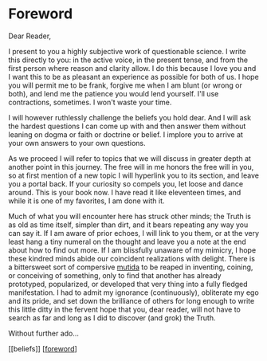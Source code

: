 # Foreword

Dear Reader,

I present to you a highly subjective work of questionable science. I write this directly to you: in the active voice, in the present tense, and from the first person where reason and clarity allow. I do this because I love you and I want this to be as pleasant an experience as possible for both of us. I hope you will permit me to be frank, forgive me when I am blunt (or wrong or both), and lend me the patience you would lend yourself. I'll use contractions, sometimes. I won't waste your time.

I will however ruthlessly challenge the beliefs you hold dear. And I will ask the hardest questions I can come up with and then answer them without leaning on dogma or faith or doctrine or belief. I implore you to arrive at your own answers to your own questions.

As we proceed I will refer to topics that we will discuss in greater depth at another point in this journey. The free will in me honors the free will in you, so at first mention of a new topic I will hyperlink you to its section, and leave you a portal back. If your curiosity so compels you, let loose and dance around. This is your book now. I have read it like eleventeen times, and while it is one of my favorites, I am done with it.

Much of what you will encounter here has struck other minds; the Truth is as old as time itself, simpler than dirt, and it bears repeating any way you can say it. If I am aware of prior echoes, I will link to you them, or at the very least hang a tiny numeral on the thought and leave you a note at the end about how to find out more. If I am blissfully unaware of my mimicry, I hope these kindred minds abide our coincident realizations with delight. There is a bittersweet sort of compersive [mutida](https://en.wikipedia.org/wiki/Mudita) to be reaped in inventing, coining, or conceiving of something, only to find that another has already prototyped, popularized, or developed that very thing into a fully fledged manifestation. I had to admit my ignorance (continuously), obliterate my ego and its pride, and set down the brilliance of others for long enough to write this little ditty in the fervent hope that you, dear reader, will not have to search as far and long as I did to discover (and grok) the Truth.

Without further ado…

[[beliefs]] [[foreword]]

[//begin]: # "Autogenerated link references for markdown compatibility"
[foreword]: foreword "Foreword"
[//end]: # "Autogenerated link references"